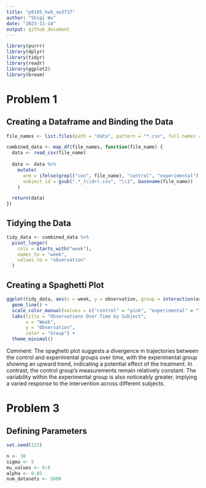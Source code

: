 ```yaml
---
title: "p8105_hw5_sw3737"
author: "Shiqi Wu"
date: "2023-11-14"
output: github_document
---
```


```r
library(purrr)
library(dplyr)
library(tidyr)
library(readr)
library(ggplot2)
library(broom)
```

# Problem 1

## Creating a Dataframe and Binding the Data
```r
file_names <- list.files(path = "data", pattern = "*.csv", full.names = TRUE)

combined_data <- map_df(file_names, function(file_name) {
  data <- read_csv(file_name)
  
  data <- data %>%
    mutate(
      arm = ifelse(grepl("con", file_name), "control", "experimental"),
      subject_id = gsub(".*_(\\d+).csv", "\\1", basename(file_name))
    )

  return(data)
})
```

## Tidying the Data
```r
tidy_data <- combined_data %>%
  pivot_longer(
    cols = starts_with("week"), 
    names_to = "week", 
    values_to = "observation"
  )
```

## Creating a Spaghetti Plot
```r
ggplot(tidy_data, aes(x = week, y = observation, group = interaction(arm, subject_id), color = arm)) +
  geom_line() +
  scale_color_manual(values = c("control" = "pink", "experimental" = "lightblue")) +
  labs(title = "Observations Over Time by Subject",
       x = "Week",
       y = "Observation",
       color = "Group") +
  theme_minimal()
```

Comment: The spaghetti plot suggests a divergence in trajectories between the control and experimental groups over time, with the experimental group showing an upward trend, indicating a potential effect of the treatment. In contrast, the control group's measurements remain relatively constant. The variability within the experimental group is also noticeably greater, implying a varied response to the intervention across different subjects.

# Problem 3

## Defining Parameters
```r
set.seed(123)  

n <- 30
sigma <- 5
mu_values <- 0:6
alpha <- 0.05
num_datasets <- 5000
```


